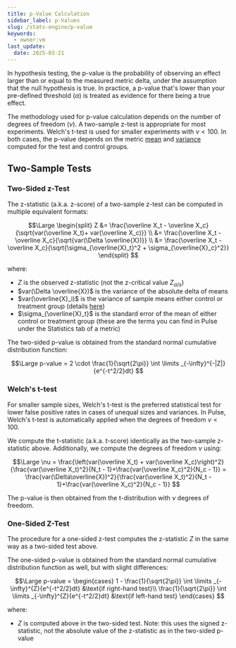 ```yaml
---
title: p-Value Calculation
sidebar_label: p-Values
slug: /stats-engine/p-value
keywords:
  - owner:vm
last_update:
  date: 2025-03-21
---
```


In hypothesis testing, the p-value is the probability of observing an effect larger than or equal to the measured metric delta, under the assumption that the null hypothesis is true.  In practice, a p-value that's lower than your pre-defined threshold ($\alpha$) is treated as evidence for there being a true effect.

The methodology used for p-value calculation depends on the number of degrees of freedom ($\nu$).  A two-sample z-test is appropriate for most experiments.  Welch's t-test is used for smaller experiments with $\nu < 100$.  In both cases, the p-value depends on the metric [mean](/stats-engine/metric-deltas) and [variance](/stats-engine/variance) computed for the test and control groups.

## Two-Sample Tests

### Two-Sided z-Test

The z-statistic (a.k.a. z-score) of a two-sample z-test can be computed in multiple equivalent formats:

$$\Large
\begin{split}
Z &= \frac{\overline X_t - \overline X_c}{\sqrt{var(\overline X_t)+ var(\overline X_c)}} \\
&= \frac{\overline X_t - \overline X_c}{\sqrt{var(\Delta \overline{X})}} \\
&= \frac{\overline X_t - \overline X_c}{\sqrt{\sigma_{\overline{X}_t}^2 + \sigma_{\overline{X}_c}^2}}
\end{split}
$$

where:

- $Z$ is the observed z-statistic (not the z-critical value $Z_{\alpha/s}$)
- $var(\Delta \overline{X})$ is the variance of the absolute delta of means
- $var(\overline{X}_i)$ is the variance of sample means either control or treatment group (details [here](/stats-engine/variance))
- $\sigma_{\overline{X}_t}$ is the standard error of the mean of either control or treatment group (these are the terms you can find in Pulse under the Statistics tab of a metric)

The two-sided p-value is obtained from the standard normal cumulative distribution function:

$$\Large
p-value = 2 \cdot \frac{1}{\sqrt{2\pi}} \int \limits _{-\infty}^{-|Z|}{e^{-t^2/2}dt}
$$

### Welch's t-test

For smaller sample sizes, Welch's t-test is the preferred statistical test for lower false positive rates in cases of unequal sizes and variances.  In Pulse, Welch's t-test is automatically applied when the degrees of freedom $\nu < 100$.  

We compute the t-statistic (a.k.a. t-score) identically as the two-sample z-statistic above.  Additionally, we compute the degrees of freedom $\nu$ using:

$$\Large
\nu = \frac{\left(var(\overline X_t) + var(\overline X_c)\right)^2}{\frac{var(\overline X_t)^2}{N_t - 1}+\frac{var(\overline X_c)^2}{N_c - 1}}
= \frac{var(\Delta\overline{X})^2}{\frac{var(\overline X_t)^2}{N_t - 1}+\frac{var(\overline X_c)^2}{N_c - 1}}
$$

The p-value is then obtained from the t-distribution with $\nu$ degrees of freedom.

### One-Sided Z-Test

The procedure for a one-sided z-test computes the z-statistic $Z$ in the same way as a two-sided test above.

The one-sided p-value is obtained from the standard normal cumulative distribution function as well, but with slight differences:

$$\Large
p-value =
\begin{cases} 1 - \frac{1}{\sqrt{2\pi}} \int \limits _{-\infty}^{Z}{e^{-t^2/2}dt} &\text{if right-hand test}\\
\frac{1}{\sqrt{2\pi}} \int \limits _{-\infty}^{Z}{e^{-t^2/2}dt} &\text{if left-hand test}
\end{cases}
$$

where:

- $Z$ is computed above in the two-sided test. Note: this uses the signed z-statistic, not the absolute value of the z-statistic as in the two-sided p-value